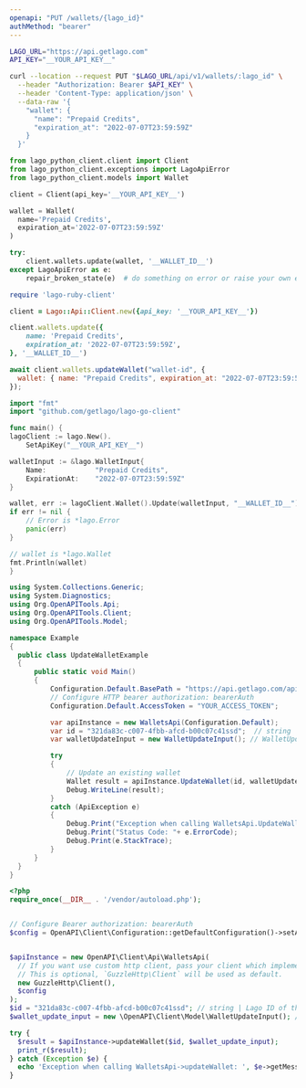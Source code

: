 ```yaml
---
openapi: "PUT /wallets/{lago_id}"
authMethod: "bearer"
---
```


<RequestExample>

```bash cURL
LAGO_URL="https://api.getlago.com"
API_KEY="__YOUR_API_KEY__"

curl --location --request PUT "$LAGO_URL/api/v1/wallets/:lago_id" \
  --header "Authorization: Bearer $API_KEY" \
  --header 'Content-Type: application/json' \
  --data-raw '{
    "wallet": {
      "name": "Prepaid Credits",
      "expiration_at": "2022-07-07T23:59:59Z"
    }
  }'
```

```python Python
from lago_python_client.client import Client
from lago_python_client.exceptions import LagoApiError
from lago_python_client.models import Wallet

client = Client(api_key='__YOUR_API_KEY__')

wallet = Wallet(
  name='Prepaid Credits',
  expiration_at='2022-07-07T23:59:59Z'
)

try:
    client.wallets.update(wallet, '__WALLET_ID__')
except LagoApiError as e:
    repair_broken_state(e)  # do something on error or raise your own exception
```

```ruby Ruby
require 'lago-ruby-client'

client = Lago::Api::Client.new({api_key: '__YOUR_API_KEY__'})

client.wallets.update({
    name: 'Prepaid Credits',
    expiration_at: '2022-07-07T23:59:59Z',
}, '__WALLET_ID__')
```

```js Javascript
await client.wallets.updateWallet("wallet-id", {
  wallet: { name: "Prepaid Credits", expiration_at: "2022-07-07T23:59:59Z" },
});
```

```go Go
import "fmt"
import "github.com/getlago/lago-go-client"

func main() {
lagoClient := lago.New().
    SetApiKey("__YOUR_API_KEY__")

walletInput := &lago.WalletInput{
    Name:            "Prepaid Credits",
    ExpirationAt:    "2022-07-07T23:59:59Z"
}

wallet, err := lagoClient.Wallet().Update(walletInput, "__WALLET_ID__")
if err != nil {
    // Error is *lago.Error
    panic(err)
}

// wallet is *lago.Wallet
fmt.Println(wallet)
}
```

```csharp C#
using System.Collections.Generic;
using System.Diagnostics;
using Org.OpenAPITools.Api;
using Org.OpenAPITools.Client;
using Org.OpenAPITools.Model;

namespace Example
{
  public class UpdateWalletExample
  {
      public static void Main()
      {
          Configuration.Default.BasePath = "https://api.getlago.com/api/v1";
          // Configure HTTP bearer authorization: bearerAuth
          Configuration.Default.AccessToken = "YOUR_ACCESS_TOKEN";

          var apiInstance = new WalletsApi(Configuration.Default);
          var id = "321da83c-c007-4fbb-afcd-b00c07c41ssd";  // string | Lago ID of the existing wallet
          var walletUpdateInput = new WalletUpdateInput(); // WalletUpdateInput | Update an existing wallet

          try
          {
              // Update an existing wallet
              Wallet result = apiInstance.UpdateWallet(id, walletUpdateInput);
              Debug.WriteLine(result);
          }
          catch (ApiException e)
          {
              Debug.Print("Exception when calling WalletsApi.UpdateWallet: " + e.Message );
              Debug.Print("Status Code: "+ e.ErrorCode);
              Debug.Print(e.StackTrace);
          }
      }
  }
}
```

```php PHP
<?php
require_once(__DIR__ . '/vendor/autoload.php');


// Configure Bearer authorization: bearerAuth
$config = OpenAPI\Client\Configuration::getDefaultConfiguration()->setAccessToken('YOUR_ACCESS_TOKEN');


$apiInstance = new OpenAPI\Client\Api\WalletsApi(
  // If you want use custom http client, pass your client which implements `GuzzleHttp\ClientInterface`.
  // This is optional, `GuzzleHttp\Client` will be used as default.
  new GuzzleHttp\Client(),
  $config
);
$id = "321da83c-c007-4fbb-afcd-b00c07c41ssd"; // string | Lago ID of the existing wallet
$wallet_update_input = new \OpenAPI\Client\Model\WalletUpdateInput(); // \OpenAPI\Client\Model\WalletUpdateInput | Update an existing wallet

try {
  $result = $apiInstance->updateWallet($id, $wallet_update_input);
  print_r($result);
} catch (Exception $e) {
  echo 'Exception when calling WalletsApi->updateWallet: ', $e->getMessage(), PHP_EOL;
}
```

</RequestExample>
